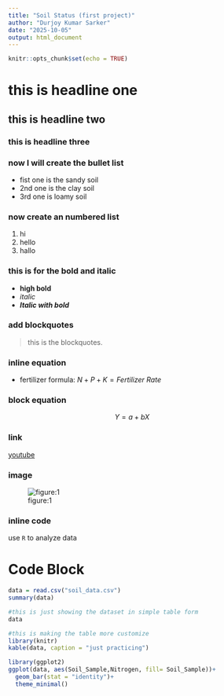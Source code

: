 ```yaml
---
title: "Soil Status (first project)"
author: "Durjoy Kumar Sarker"
date: "2025-10-05"
output: html_document
---
```


```r
knitr::opts_chunk$set(echo = TRUE)
```


# this is headline one

## this is headline two

### this is headline three

### now I will create the bullet list

-   fist one is the sandy soil
-   2nd one is the clay soil
-   3rd one is loamy soil

### now create an numbered list

1.  hi
2.  hello
3.  hallo

### this is for the bold and italic

-   **high bold**
-   *italic*
-   ***Italic with bold***

### add blockquotes

> this is the blockquotes.

### inline equation

-   fertilizer formula: $N + P + K = Fertilizer\ Rate$

### block equation

$$
Y = a + bX
$$

### link

[youtube](https://youtube.com)

### image

![figure:1](20210119_095246.jpg)

### inline code

use `R` to analyze data

# Code Block

```r
data = read.csv("soil_data.csv")
summary(data)
```

```r
#this is just showing the dataset in simple table form
data
```


```r
#this is making the table more customize
library(knitr)
kable(data, caption = "just practicing")
```

```r
library(ggplot2)
ggplot(data, aes(Soil_Sample,Nitrogen, fill= Soil_Sample))+
  geom_bar(stat = "identity")+
  theme_minimal()
```




